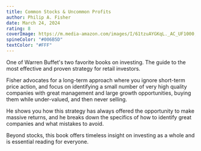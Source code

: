 ```yaml
---
title: Common Stocks & Uncommon Profits
author: Philip A. Fisher
date: March 24, 2024
rating: 8
coverImage: https://m.media-amazon.com/images/I/61tzuAYGKqL._AC_UF1000,1000_QL80_.jpg
spineColor: "#006B5D"
textColor: "#FFF"
---
```


One of Warren Buffet's two favorite books on investing. The guide to the most effective and proven strategy for retail investors.

Fisher advocates for a long-term approach where you ignore short-term price action, and focus on identifying a small number of very high quality companies with great management and large growth opportunities, buying them while under-valued, and then never selling.

He shows you how this strategy has always offered the opportunity to make massive returns, and he breaks down the specifics of how to identify great companies and what mistakes to avoid.

Beyond stocks, this book offers timeless insight on investing as a whole and is essential reading for everyone.
